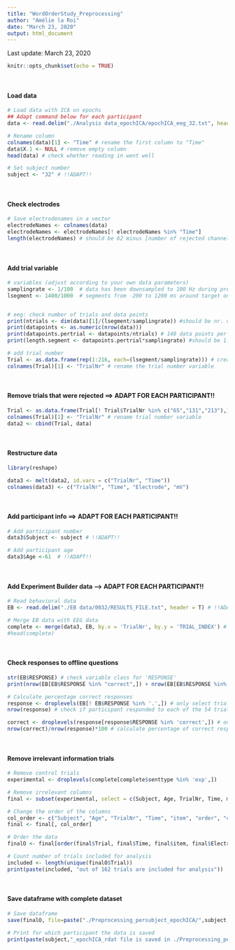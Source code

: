 ---
title: "WordOrderStudy_Preprocessing"
author: "Amélie la Roi"
date: "March 23, 2020"
output: html_document
---

Last update: March 23, 2020

```{r setup, include=FALSE}
knitr::opts_chunk$set(echo = TRUE)
```

&nbsp;

#### Load data
```{r}
# Load data with ICA on epochs
## Adapt command below for each participant
data <- read.delim("./Analysis data_epochICA/epochICA_eeg_32.txt", header = T)

# Rename column
colnames(data)[1] <- "Time" # rename the first column to "Time"
data$X.1 <- NULL # remove empty column
head(data) # check whether reading in went well

# Set subject number
subject <- "32" # !!ADAPT!!
```

&nbsp;

#### Check electrodes
```{r}
# Save electrodenames in a vector
electrodeNames <- colnames(data)
electrodeNames <- electrodeNames[! electrodeNames %in% "Time"]
length(electrodeNames) # should be 62 minus [number of rejected channels] in the 'bad channels' tab of the preprocessing info

```

&nbsp;

#### Add trial variable
```{r}
# variables (adjust according to your own data parameters)
samplingrate <- 1/100  # data has been downsampled to 100 Hz during preprocessing
lsegment <- 1400/1000  # segments from -200 to 1200 ms around target onset, so epochs of 1400 ms


# eeg: check number of trials and data points
print(ntrials <- dim(data)[1]/(lsegment/samplingrate)) #should be nr. of trials minus rejected trials
print(datapoints <- as.numeric(nrow(data))) 
print(datapoints.pertrial <- datapoints/ntrials) # 140 data points per trial is correct, because each segment is 1400 ms long (ranging from -200 till 1200)
print(length.segment <- datapoints.pertrial*samplingrate) #should be 1.4 --> klopt

# add trial number
Trial <- as.data.frame(rep(1:216, each=(lsegment/samplingrate))) # create a dataframe with the total of 216 trial numbers
colnames(Trial)[1] <- "TrialNr" # rename the trial number variable
```

&nbsp;

#### Remove trials that were rejected ==> ADAPT FOR EACH PARTICIPANT!!
```{r}
Trial <- as.data.frame(Trial[! Trial$TrialNr %in% c("65","131","213"),]) # delete trial numbers of the trials that have been rejected
colnames(Trial)[1] <- "TrialNr" # rename trial number variable
data2 <- cbind(Trial, data)
```

&nbsp;

#### Restructure data 
```{r}
library(reshape)

data3 <- melt(data2, id.vars = c("TrialNr", "Time"))
colnames(data3) <- c("TrialNr", "Time", "Electrode", "mV")

```


&nbsp;

#### Add participant info ==> ADAPT FOR EACH PARTICIPANT!!
```{r}
# Add participant number
data3$Subject <- subject # !!ADAPT!!

# Add participant age
data3$Age <-61  # !!ADAPT!!
```

&nbsp;

#### Add Experiment Builder data --> ADAPT FOR EACH PARTICIPANT!!
```{r}
# Read behavioral data
EB <- read.delim("./EB data/0032/RESULTS_FILE.txt", header = T) # !!ADAPT!!

# Merge EB data with EEG data
complete <- merge(data3, EB, by.x = 'TrialNr', by.y = 'TRIAL_INDEX') # match the rows in both documents on trial number
#head(complete)
```

&nbsp;

#### Check responses to offline questions
```{r}
str(EB$RESPONSE) # check variable class for 'RESPONSE'
print(nrow(EB[EB$RESPONSE %in% "correct",]) + nrow(EB[EB$RESPONSE %in% "incorrect",])) # check if correct and incorrect responses add up to 54

# Calculate percentage correct responses
response <- droplevels(EB[! EB$RESPONSE %in% '.',]) # only select trials that involved a question
nrow(response) # check if participant responded to each of the 54 trials that were followed by a question --> should be 54

correct <- droplevels(response[response$RESPONSE %in% 'correct',]) # only select trials to which ptc responded correctly
nrow(correct)/nrow(response)*100 # calculate percentage of correct responses
```

&nbsp;

#### Remove irrelevant information trials
```{r}
# Remove control trials
experimental <- droplevels(complete[complete$senttype %in% 'exp',])

# Remove irrelevant columns
final <- subset(experimental, select = c(Subject, Age, TrialNr, Time, mV, Electrode, item, order, critword))

# Change the order of the columns
col_order <- c("Subject", "Age", "TrialNr", "Time", "item", "order", "critword", "Electrode", "mV")
final <- final[, col_order]

# Order the data
finalO <- final[order(final$Trial, final$Time, final$item, final$Electrode), ]

# Count number of trials included for analysis
included <- length(unique(finalO$Trial))
print(paste(included, "out of 162 trials are included for analysis"))
```

&nbsp;

#### Save dataframe with complete dataset
```{r}
# Save dataframe
save(finalO, file=paste("./Preprocessing_persubject_epochICA/",subject,"_epochICA.rdat", sep="")) 

# Print for which participant the data is saved
print(paste(subject,"_epochICA_rdat file is saved in ./Preprocessing_persubject_epochICA/", sep=" "))

```

